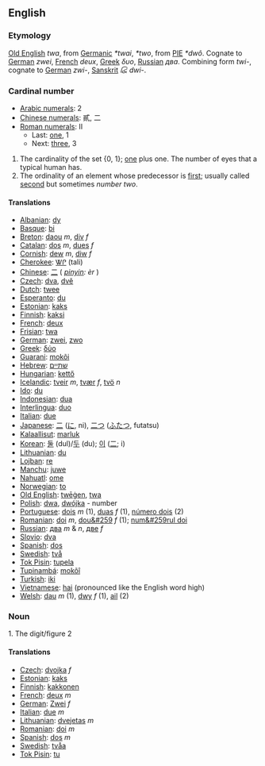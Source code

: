 ==English==

===Etymology===
[[Old English]] ''twa'', from [[Germanic]] ''*twai'', ''*two'', from [[w:Proto-Indo-European|PIE]] ''*dwô''. Cognate to [[German]] ''zwei'', [[French]] ''deux'', [[Greek]] ''δυο'', [[Russian]] ''два''. Combining form ''twi-'', cognate to [[German]] ''zwi-'', [[Sanskrit]] ''દ્વિ'' ''dwi-''.

===Cardinal number===
*[[w:Arabic Numerals|Arabic numerals]]: 2
*[[w:Chinese numerals|Chinese numerals]]: 貳, 二
*[[w:Roman numerals|Roman numerals]]: II
**Last: [[one]], 1
**Next: [[three]], 3

# The cardinality of the set {0, 1}; [[one]] plus one. The number of eyes that a typical human has.
# The ordinality of an element whose predecessor is [[first]]; usually called [[second]] but sometimes ''number two''.

====Translations====

*[[Albanian]]: [[dy]]
*[[Basque]]: [[bi]]
*[[Breton]]: [[daou]] ''m'', [[div]] ''f''
*[[Catalan]]: [[dos]] ''m'', [[dues]] ''f''
*[[Cornish]]: [[dew]] ''m'', [[diw]] ''f''
*[[Cherokee]]: [[ᏔᎵ]] (tali)
*[[Chinese]]: [[二]] ( ''[[pinyin]]: èr'' )
*[[Czech]]: [[dva]], [[dvě]]
*[[Dutch]]: [[twee]]
*[[Esperanto]]: [[du]]
*[[Estonian]]: [[kaks]]
*[[Finnish]]: [[kaksi]]
*[[French]]: [[deux]]
*[[Frisian]]: [[twa]]
*[[German]]: [[zwei]], [[zwo]]
*[[Greek]]: [[δύο]]
*[[Guarani]]: [[mokõi]]
*[[Hebrew]]: [[שתיים]]
*[[Hungarian]]: [[kettő]]
*[[Icelandic]]: [[tveir]] ''m'', [[tvær]] ''f'', [[tvö]] ''n''
*[[Ido]]: [[du]]
*[[Indonesian]]: [[dua]]
*[[Interlingua]]: [[duo]]
*[[Italian]]: [[due]]
*[[Japanese]]: [[二]] ([[に]], ni), [[二つ]] ([[ふたつ]], futatsu)
*[[Kalaallisut]]: [[marluk]]
*[[Korean]]: [[둘]] (dul)/[[두]] (du); [[이]] ([[二]]; i)
*[[Lithuanian]]: [[du]]
*[[Lojban]]: [[re]]
*[[Manchu]]: [[juwe]]
*[[Nahuatl]]: [[ome]]
*[[Norwegian]]: [[to]]
*[[Old English]]: [[twēġen]], [[twa]]
*[[Polish]]: [[dwa]], [[dwójka]] - number
*[[Portuguese]]: [[dois]] ''m'' (1), [[duas]] ''f'' (1), [[número dois]] (2)
*[[Romanian]]: [[doi]] ''m'', [[dou&#259]] ''f'' (1); [[num&#259rul doi]]
*[[Russian]]: [[два]] ''m'' & ''n'', [[две]] ''f''
*[[Slovio]]: [[dva]]
*[[Spanish]]: [[dos]]
*[[Swedish]]: [[två]]
*[[Tok Pisin]]: [[tupela]]
*[[Tupinambá]]: [[mokõî]]
*[[Turkish]]: [[iki]]
*[[Vietnamese]]: [[hai]] (pronounced like the English word high)
*[[Welsh]]: [[dau]] ''m'' (1), [[dwy]] ''f'' (1), [[ail]] (2)

===Noun===

1. The digit/figure 2

====Translations====

*[[Czech]]: [[dvojka]] ''f''
*[[Estonian]]: [[kaks]]
*[[Finnish]]: [[kakkonen]]
*[[French]]: [[deux]] ''m''
*[[German]]: [[Zwei]] ''f''
*[[Italian]]: [[due]] ''m''
*[[Lithuanian]]: [[dvejetas]] ''m''
*[[Romanian]]: [[doi]] ''m''
*[[Spanish]]: [[dos]] ''m''
*[[Swedish]]: [[tvåa]]
*[[Tok Pisin]]: [[tu]]